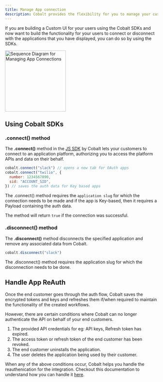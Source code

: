 ```yaml
---
title: Manage App connection
description: Cobalt provides the flexibility for you to manage your customers’ application connections.
---
```


If you are building a Custom UI for your users using the Cobalt SDKs and now want to build the functionality for your users to connect or disconnect with the applications that you have displayed, you can do so by using the SDKs.

<img height="200" src="/images/implementation/manage_connection_sequence.png" alt="Sequence Diagram for Managing App Connections"/>

## Using Cobalt SDKs

### .connect() method

The **.connect()** method in the [JS SDK](https://docs.gocobalt.io/sdks/client-side-sdks/js-sdk#connect) by Cobalt lets your customers to connect to an application platform, authorizing you to access the platform APIs and data on their behalf.
``` JavaScript Method
cobalt.connect("slack") // opens a new tab for OAuth apps
cobalt.connect("twilio", {
  number: 1234567890,
  sid: "ACCOUNT_SID",
}) // saves the auth data for Key based apps
```

The .connect() method requires the `application slug` for which the connection needs to be made and if the app is Key-based, then it requires a Payload containing the auth data.

The method will return `true` if the connection was successful.

### .disconnect() method

The **.disconnect()** method disconnects the specified application and remove any associated data from Cobalt.
``` JavaScript Method
cobalt.disconnect("slack")
```
The .disconnect() method requires the application slug for which the disconnection needs to be done.

## Handle App ReAuth

Once the end customer goes through the auth flow, Cobalt saves the encrypted tokens and keys and refreshes them if/when required to maintain the functionality
of the created workflows.

However, there are certain conditions where Cobalt can no longer authenticate the API on behalf of your end customers.
1. The provided API credentials for eg: API keys, Refresh token has expired.
2. The access token or refresh token of the end customer has been revoked.
3. The end customer uninstalls the application.
4. The user deletes the application being used by their customer.

When any of the above conditions occur, Cobalt helps you handle the reauthenication for the integration.
<Info>
Checkout this documentation to understand how you can handle it [here](https://docs.gocobalt.io/ship/auth_flows/re-auth-flow).
</Info>